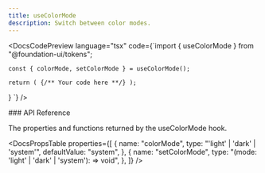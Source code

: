 ```yaml
---
title: useColorMode
description: Switch between color modes.
---
```


<DocsCodePreview
  language="tsx"
  code={`import { useColorMode } from "@foundation-ui/tokens";

    const { colorMode, setColorMode } = useColorMode();

    return ( {/** Your code here **/} );

}
`} />

<DocsSection className="m-y-large-10">
### API Reference

<DocsTextBlock>
  <p>The properties and functions returned by the useColorMode hook.</p>
</DocsTextBlock>

</DocsSection>

<DocsPropsTable
  properties={[
    {
      name: "colorMode",
      type: "'light' | 'dark' | 'system'",
      defaultValue: "system",
    },
    {
      name: "setColorMode",
      type: "(mode: 'light' | 'dark' | 'system'): => void",
    },
  ]}
/>

<DocsFooter prev="/docs/color-mode/provider" next="/docs/core/installation" />
